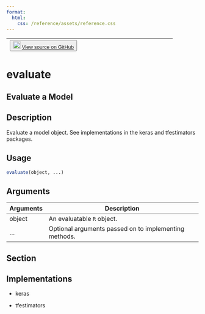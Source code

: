 ```yaml
---
format:
  html:
    css: /reference/assets/reference.css
---
```


| <button class="button"> ![](/reference/assets/GitHub-Mark-32px.png){width="20"} [View source on GitHub](https://github.com/rstudio/tensorflow//blob/main/R/estimator-generics.R#L36) </button> |
|:------------------------------:|:--------------------------------------:|

# evaluate

## Evaluate a Model

## Description
Evaluate a model object. See implementations in the keras and tfestimators packages. 


## Usage
```r
evaluate(object, ...) 
```

## Arguments
|Arguments|Description|
|---|---|
| object | An evaluatable `R` object. |
| ... | Optional arguments passed on to implementing methods. |


## Section

## Implementations

- keras

- tfestimators





